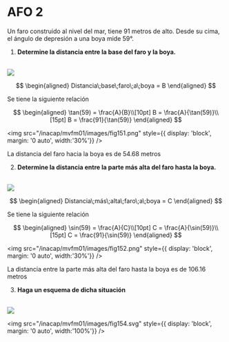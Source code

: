 # AFO 2

Un faro construido al nivel del mar, tiene 91 metros de alto. Desde su cima, el ángulo de depresión a una boya mide 59°.

1. **Determine la distancia entre la base del faro y la boya.**

<Solution>
<br/>
<img
	src="/inacap/mvfm01/images/fig150.svg"
	style={{ display: 'block', margin: '0 auto', width:'40%'}}
/>
<br/>

$$
\begin{aligned}
    Distancia\;base\;faro\;a\;boya = B
\end{aligned}
$$

Se tiene la siguiente relación

$$
\begin{aligned}
    \tan(59) = \frac{A}{B}\\[10pt]
    B = \frac{A}{\tan(59)}\\[15pt]
    B = \frac{91}{\tan(59)}
\end{aligned}
$$

<img
	src="/inacap/mvfm01/images/fig151.png"
	style={{ display: 'block', margin: '0 auto', width:'30%'}}
/>
<br/>

La distancia del faro hacia la boya es de 54.68 metros
</Solution>

2. **Determine la distancia entre la parte más alta del faro hasta la boya.**
<Solution>
<br/>
<img
	src="/inacap/mvfm01/images/fig150.svg"
	style={{ display: 'block', margin: '0 auto', width:'40%'}}
/>
<br/>

$$
\begin{aligned}
    Distancia\;más\;alta\;faro\;a\;boya = C
\end{aligned}
$$

Se tiene la siguiente relación

$$
\begin{aligned}
    \sin(59) = \frac{A}{C}\\[10pt]
    C = \frac{A}{\sin(59)}\\[15pt]
    C = \frac{91}{\sin(59)}
\end{aligned}
$$

<img
	src="/inacap/mvfm01/images/fig152.png"
	style={{ display: 'block', margin: '0 auto', width:'30%'}}
/>
<br/>

La distancia entre la parte más alta del faro hasta la boya es de 106.16 metros
</Solution>

3. **Haga un esquema de dicha situación**

<Solution>
<br/>
<img
	src="/inacap/mvfm01/images/fig153.png"
	style={{ display: 'block', margin: '0 auto', width:'45%'}}
/>
<br/>

<img
	src="/inacap/mvfm01/images/fig154.svg"
	style={{ display: 'block', margin: '0 auto', width:'100%'}}
/>
<br/>
</Solution>